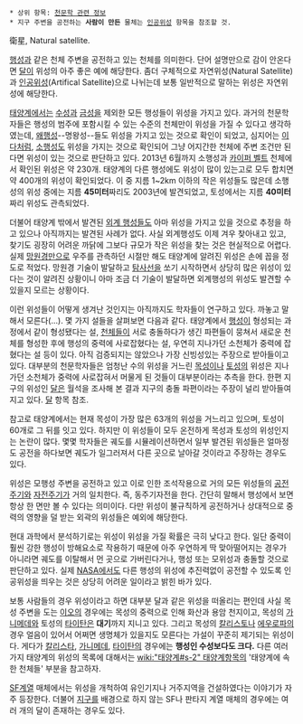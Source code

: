  * 상위 항목: [[천문학 관련 정보]]
 * 지구 주변을 공전하는 '''사람이 만든''' 물체는 [[인공위성]] 항목을 참조할 것.

衛星, Natural satellite.

[[행성]]과 같은 천체 주변을 공전하고 있는 천체를 의미한다. 단어 설명만으로 감이 안온다면 [[달]]이 위성의 아주 좋은 예에 해당한다. 좀더 구체적으로 자연위성(Natural Satellite)과 [[인공위성]](Artifical Satellite)으로 나뉘는데 보통 일반적으로 말하는 위성은 자연위성에 해당한다.

[[태양계]]에서는 [[수성]]과 [[금성]]을 제외한 모든 행성들이 위성을 가지고 있다. 과거의 천문학자들은 행성의 범주에 포함시킬 수 있는 수준의 천체만이 위성을 가질 수 있다고 생각하였는데, [[왜행성]]--명왕성--들도 위성을 가지고 있는 것으로 확인이 되었고, 심지어는 [[이다]]처럼, [[소행성]]도 위성을 가지는 것으로 확인되어 그냥 어지간한 천체에 주변 조건만 된다면 위성이 있는 것으로 판단하고 있다. 2013년 6월까지 소행성과 [[카이퍼 벨트]] 천체에서 확인된 위성은 약 230개. 태양계의 다른 행성에도 위성이 많이 있는고로 모두 합치면 약 400개의 위성이 확인되었다. 이 중 지름 1~2km 이하의 작은 위성들도 많은데 소행성의 위성 중에는 지름 '''45미터'''짜리도 2003년에 발견되었고, 토성에서는 지름 '''40미터'''짜리 위성도 관측되었다.

더불어 태양계 밖에서 발견된 [[외계 행성]]들도 아마 위성을 가지고 있을 것으로 추정을 하고 있으나 아직까지는 발견된 사례가 없다. 사실 외계행성도 이제 겨우 찾아내고 있고, 찾기도 굉장히 어려운 까닭에 그보다 규모가 작은 위성을 찾는 것은 현실적으로 어렵다. 실제 [[망원경]]만으로 우주를 관측하던 시절만 해도 태양계에 알려진 위성은 손에 꼽을 정도로 적었다. 망원경 기술이 발달하고 [[탐사선]]을 쏘기 시작하면서 상당히 많은 위성이 있다는 것이 알려진 상황이니 아마 조금 더 기술이 발달하면 외계행성의 위성도 발견할 수 있을지 모르는 상황이다.

이런 위성들이 어떻게 생겨난 것인지는 아직까지도 학자들이 연구하고 있다. 까놓고 말해서 모른다(…). 몇 가지 설들을 살펴보면 다음과 같다. 태양계에서 [[행성]]이 형성되는 과정에서 같이 형성됐다는 설, [[천체]]들이 서로 충돌하다가 생긴 파편들이 뭉쳐서 새로운 천체를 형성한 후에 행성의 중력에 사로잡혔다는 설, 우연히 지나가던 소천체가 중력에 잡혔다는 설 등이 있다. 아직 검증되지는 않았으나 가장 신빙성있는 주장으로 받아들이고 있다. 대부분의 천문학자들은 엄청난 수의 위성을 거느린 [[목성]]이나 [[토성]]의 위성은 지나가던 소천체가 중력에 사로잡혀서 머물게 된 것들이 대부분이라는 추측을 한다. 한편 지구의 위성인 [[달]]은 월석을 조사해 본 결과 지구의 충돌 파편이라는 주장이 널리 받아들여지고 있다. [[달]] 항목 참조.

참고로 태양계에서는 현재 목성이 가장 많은 63개의 위성을 거느리고 있으며, 토성이 60개로 그 뒤를 잇고 있다. 하지만 이 위성들이 모두 온전하게 목성과 토성의 위성인지는 논란이 많다. 몇몇 학자들은 궤도를 시뮬레이션하면서 일부 발견된 위성들은 얼마정도 공전을 하다보면 궤도가 일그러져서 다른 곳으로 날아갈 것이라고 주장하는 경우도 있다.

위성은 모행성 주변을 공전하고 있고 이로 인한 조석작용으로 거의 모든 위성들의 [[공전]]주기와 [[자전]]주기가 거의 일치한다. 즉, 동주기자전을 한다. 간단히 말해서 행성에서 보면 항상 한 면만 볼 수 있다는 의미이다. 다만 위성이 불규칙하게 공전하거나 상대적으로 중력의 영향을 덜 받는 외곽의 위성들은 예외에 해당한다.

현대 과학에서 분석하기로는 위성이 위성을 가질 확률은 극히 낮다고 한다. 일단 중력이 훨씬 강한 행성이 방해요소로 작용하기 때문에 아주 우연하게 딱 맞아떨어지는 경우가 아니라면 궤도를 이탈해서 먼 곳으로 가버린다거나, 행성 또는 모위성과 충돌할 것으로 판단하고 있다. 실제 [[NASA]]에서도 다른 행성의 위성에 추진력없이 공전할 수 있도록 인공위성을 띄우는 것은 상당히 어려운 일이라고 밝힌 바가 있다.

보통 사람들의 경우 위성이라고 하면 대부분 달과 같은 위성을 떠올리는 편인데 사실 목성 주변을 도는 [[이오]]의 경우에는 목성의 중력으로 인해 화산과 용암 천지이고, 목성의 [[가니메데]]와 토성의 [[타이탄]]은 '''대기'''까지 지니고 있다. 그리고 목성의 [[칼리스토]]나 [[에우로파]]의 경우 얼음이 있어서 어쩌면 생명체가 있을지도 모른다는 가설이 꾸준히 제기되는 위성이다. 게다가 [[칼리스타]], [[가니메데]], [[타이탄]]의 경우에는 '''행성인 수성보다도 크다.''' 다른 여러가지 태양계의 위성의 목록에 대해서는 [[wiki:"태양계#s-2" 태양계]]항목의 '태양계에 속한 천체들' 부분을 참고하자.

[[SF]]계열 매체에서는 위성을 개척하여 유인기지나 거주지역을 건설하였다는 이야기가 자주 등장한다. 더불어 [[지구]]를 배경으로 하지 않는 SF나 판타지 계열 매체의 경우에는 여러 개의 달이 존재하는 경우도 있다.
